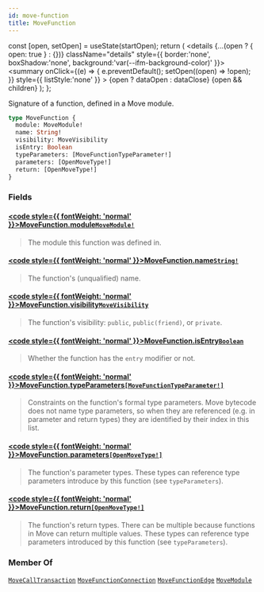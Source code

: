```yaml
---
id: move-function
title: MoveFunction
---
```









  const [open, setOpen] = useState(startOpen);
  return (
    <details {...(open ? { open: true } : {})} className="details" style={{ border:'none', boxShadow:'none', background:'var(--ifm-background-color)' }}>
      <summary
        onClick={(e) => {
          e.preventDefault();
          setOpen((open) => !open);
        }}
        style={{ listStyle:'none' }}
      >
      {open ? dataOpen : dataClose}
      </summary>
      {open && children}
    </details>
  );
};








Signature of a function, defined in a Move module.


```graphql
type MoveFunction {
  module: MoveModule!
  name: String!
  visibility: MoveVisibility
  isEntry: Boolean
  typeParameters: [MoveFunctionTypeParameter!]
  parameters: [OpenMoveType!]
  return: [OpenMoveType!]
}
```




### Fields

#### [<code style={{ fontWeight: 'normal' }}>MoveFunction.<b>module</b></code>](#)<Bullet />[`MoveModule!`](/references/iota-api/iota-graphql/reference/types/objects/move-module) <Badge class="badge badge--secondary" text="non-null"/> <Badge class="badge badge--secondary" text="object"/> 
> 
> 
> The module this function was defined in.
> 

#### [<code style={{ fontWeight: 'normal' }}>MoveFunction.<b>name</b></code>](#)<Bullet />[`String!`](/references/iota-api/iota-graphql/reference/types/scalars/string) <Badge class="badge badge--secondary" text="non-null"/> <Badge class="badge badge--secondary" text="scalar"/> 
> 
> 
> The function's (unqualified) name.
> 

#### [<code style={{ fontWeight: 'normal' }}>MoveFunction.<b>visibility</b></code>](#)<Bullet />[`MoveVisibility`](/references/iota-api/iota-graphql/reference/types/enums/move-visibility) <Badge class="badge badge--secondary" text="enum"/> 
> 
> 
> The function's visibility: `public`, `public(friend)`, or `private`.
> 

#### [<code style={{ fontWeight: 'normal' }}>MoveFunction.<b>isEntry</b></code>](#)<Bullet />[`Boolean`](/references/iota-api/iota-graphql/reference/types/scalars/boolean) <Badge class="badge badge--secondary" text="scalar"/> 
> 
> 
> Whether the function has the `entry` modifier or not.
> 

#### [<code style={{ fontWeight: 'normal' }}>MoveFunction.<b>typeParameters</b></code>](#)<Bullet />[`[MoveFunctionTypeParameter!]`](/references/iota-api/iota-graphql/reference/types/objects/move-function-type-parameter) <Badge class="badge badge--secondary" text="list"/> <Badge class="badge badge--secondary" text="object"/> 
> 
> 
> Constraints on the function's formal type parameters.  Move bytecode
> does not name type parameters, so when they are referenced (e.g. in
> parameter and return types) they are identified by their index in
> this list.
> 

#### [<code style={{ fontWeight: 'normal' }}>MoveFunction.<b>parameters</b></code>](#)<Bullet />[`[OpenMoveType!]`](/references/iota-api/iota-graphql/reference/types/objects/open-move-type) <Badge class="badge badge--secondary" text="list"/> <Badge class="badge badge--secondary" text="object"/> 
> 
> 
> The function's parameter types.  These types can reference type
> parameters introduce by this function (see `typeParameters`).
> 

#### [<code style={{ fontWeight: 'normal' }}>MoveFunction.<b>return</b></code>](#)<Bullet />[`[OpenMoveType!]`](/references/iota-api/iota-graphql/reference/types/objects/open-move-type) <Badge class="badge badge--secondary" text="list"/> <Badge class="badge badge--secondary" text="object"/> 
> 
> 
> The function's return types.  There can be multiple because functions in
> Move can return multiple values.  These types can reference type
> parameters introduced by this function (see `typeParameters`).
> 





### Member Of

[`MoveCallTransaction`](/references/iota-api/iota-graphql/reference/types/objects/move-call-transaction)  <Badge class="badge badge--secondary" text="object"/><Bullet />[`MoveFunctionConnection`](/references/iota-api/iota-graphql/reference/types/objects/move-function-connection)  <Badge class="badge badge--secondary" text="object"/><Bullet />[`MoveFunctionEdge`](/references/iota-api/iota-graphql/reference/types/objects/move-function-edge)  <Badge class="badge badge--secondary" text="object"/><Bullet />[`MoveModule`](/references/iota-api/iota-graphql/reference/types/objects/move-module)  <Badge class="badge badge--secondary" text="object"/>

